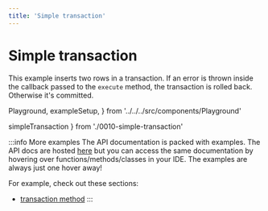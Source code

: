 ```yaml
---
title: 'Simple transaction'
---
```


# Simple transaction

This example inserts two rows in a transaction. If an error is thrown inside
the callback passed to the `execute` method, the transaction is rolled back.
Otherwise it's committed.

  Playground,
  exampleSetup,
} from '../../../src/components/Playground'

  simpleTransaction
} from './0010-simple-transaction'

<div style={{ marginBottom: '1em' }}>
  <Playground code={simpleTransaction} setupCode={exampleSetup} />
</div>

:::info More examples
The API documentation is packed with examples. The API docs are hosted [here](https://kysely-org.github.io/kysely-apidoc/)
but you can access the same documentation by hovering over functions/methods/classes in your IDE. The examples are always
just one hover away!

For example, check out these sections:
 - [transaction method](https://kysely-org.github.io/kysely-apidoc/classes/Kysely.html#transaction)
:::